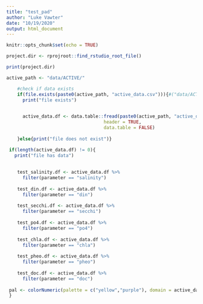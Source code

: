 ```yaml
---
title: "test_pad"
author: "Luke Vawter"
date: "10/19/2020"
output: html_document
---
```


```r
knitr::opts_chunk$set(echo = TRUE)
```

```r
project.dir <- rprojroot::find_rstudio_root_file()

print(project.dir)

active_path <- "data/ACTIVE/"

    #check if data exists
    if(file.exists(paste0(active_path, "active_data.csv"))){#("data/ACTIVE/active_data.csv")){
      print("file exists")
      

      active_data.df <- data.table::fread(paste0(active_path, "active_data.csv"),
                                    header = TRUE,
                                    data.table = FALSE)
    
    }else{print("file does not exist")}

 if(length(active_data.df) != 0){
   print("file has data")
   
       
    test_salinity.df <- active_data.df %>%
      filter(parameter == "salinity")
    
    test_din.df <- active_data.df %>%
      filter(parameter == "din")
    
    test_secchi.df <- active_data.df %>%
      filter(parameter == "secchi")
    
    test_po4.df <- active_data.df %>%
      filter(parameter == "po4")
    
    test_chla.df <- active_data.df %>%
      filter(parameter == "chla")
    
    test_pheo.df <- active_data.df %>%
      filter(parameter == "pheo")
    
    test_doc.df <- active_data.df %>%
      filter(parameter == "doc")
    
 pal <- colorNumeric(palette = c("yellow","purple"), domain = active_data.df$measurevalue)
 }



```

